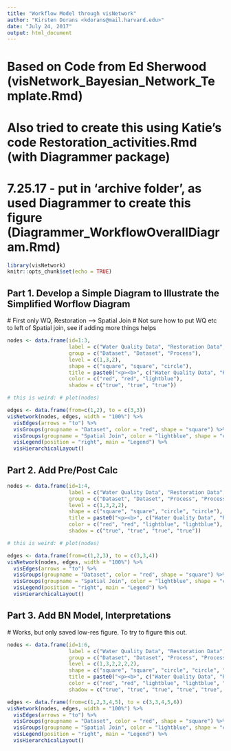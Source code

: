 ```yaml
---
title: "Workflow Model through visNetwork"
author: "Kirsten Dorans <kdorans@mail.harvard.edu>"
date: "July 24, 2017"
output: html_document
---
```


# Based on Code from Ed Sherwood (visNetwork_Bayesian_Network_Template.Rmd)
# Also tried to create this using Katie's code Restoration_activities.Rmd (with Diagrammer package)
# 7.25.17 - put in 'archive folder', as used Diagrammer to create this figure (Diagrammer_WorkflowOverallDiagram.Rmd)

```r
library(visNetwork)
knitr::opts_chunk$set(echo = TRUE)
```

## Part 1. Develop a Simple Diagram to Illustrate the Simplified Worflow Diagram
  # First only WQ, Restoration --> Spatial Join
  # Not sure how to put WQ etc to left of Spatial join, see if adding more things helps
```r
nodes <- data.frame(id=1:3, 
                    label = c("Water Quality Data", "Restoration Data", "Spatial Join"), 
                    group = c("Dataset", "Dataset", "Process"),
                    level = c(1,3,2),
                    shape = c("square", "square", "circle"),
                    title = paste0("<p><b>", c("Water Quality Data", "Restoration Data", "Spatial Join"),"</b></p>"),
                    color = c("red", "red", "lightblue"),
                    shadow = c("true", "true", "true"))

# this is weird: # plot(nodes)

edges <- data.frame(from=c(1,2), to = c(3,3))
visNetwork(nodes, edges, width = "100%") %>% 
  visEdges(arrows = "to") %>%
  visGroups(groupname = "Dataset", color = "red", shape = "square") %>%
  visGroups(groupname = "Spatial Join", color = "lightblue", shape = "circle") %>%
  visLegend(position = "right", main = "Legend") %>%
  visHierarchicalLayout()

```


## Part 2. Add Pre/Post Calc
```r
nodes <- data.frame(id=1:4, 
                    label = c("Water Quality Data", "Restoration Data", "Spatial Join", "Pre/Post Calculation"), 
                    group = c("Dataset", "Dataset", "Process", "Process"),
                    level = c(1,3,2,2),
                    shape = c("square", "square", "circle", "circle"),
                    title = paste0("<p><b>", c("Water Quality Data", "Restoration Data", "Spatial Join", "Pre/Post Calculation"),"</b></p>"),
                    color = c("red", "red", "lightblue", "lightblue"),
                    shadow = c("true", "true", "true", "true"))

# this is weird: # plot(nodes)

edges <- data.frame(from=c(1,2,3), to = c(3,3,4))
visNetwork(nodes, edges, width = "100%") %>% 
  visEdges(arrows = "to") %>%
  visGroups(groupname = "Dataset", color = "red", shape = "square") %>%
  visGroups(groupname = "Spatial Join", color = "lightblue", shape = "circle") %>%
  visLegend(position = "right", main = "Legend") %>%
  visHierarchicalLayout()

```


## Part 3. Add BN Model, Interpretations
  # Works, but only saved low-res figure. To try to figure this out.
```r
nodes <- data.frame(id=1:6, 
                    label = c("Water Quality Data", "Restoration Data", "Spatial Join", "Pre/Post", "BN Model", "Interpret"), 
                    group = c("Dataset", "Dataset", "Process", "Process", "Process", "Process"),
                    level = c(1,3,2,2,2,2),
                    shape = c("square", "square", "circle", "circle", "circle", "circle"),
                    title = paste0("<p><b>", c("Water Quality Data", "Restoration Data", "Spatial Join", "Pre/Post Calculation", "BN Model", "Interpret"),"</b></p>"),
                    color = c("red", "red", "lightblue", "lightblue", "lightblue", "lightblue"),
                    shadow = c("true", "true", "true", "true", "true", "true"))

edges <- data.frame(from=c(1,2,3,4,5), to = c(3,3,4,5,6))
visNetwork(nodes, edges, width = "100%") %>% 
  visEdges(arrows = "to") %>%
  visGroups(groupname = "Dataset", color = "red", shape = "square") %>%
  visGroups(groupname = "Spatial Join", color = "lightblue", shape = "circle") %>%
  visLegend(position = "right", main = "Legend") %>%
  visHierarchicalLayout()

```

